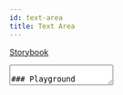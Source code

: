```yaml
---
id: text-area
title: Text Area
---
```



[Storybook](https://aurora.ubergrape.com/storybook/?path=/story/forms-textarea--base)

<TextArea label="Who I am" description="What nobody knows." />

### Playground

```jsx live
<TextArea
    label="Who I am"
    description="What nobody knows."
    isRequired={false}
    maxLength={30}
    allowResize
/>
```
